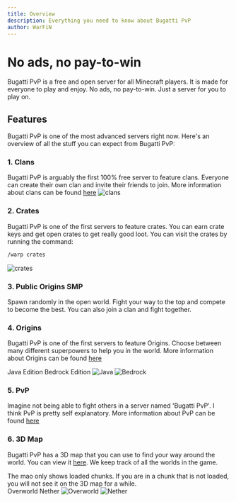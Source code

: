 ```yaml
---
title: Overview
description: Everything you need to know about Bugatti PvP
author: WarFiN
---
```


# No ads, no pay-to-win

Bugatti PvP is a free and open server for all Minecraft players. It is made for everyone to play and enjoy. No ads, no pay-to-win. Just a server for you to play on.

## Features

Bugatti PvP is one of the most advanced servers right now. Here's an overview of all the stuff you can expect from Bugatti PvP:

### 1. Clans

Bugatti PvP is arguably the first 100% free server to feature clans. Everyone can create their own clan and invite their friends to join. More information about clans can be found [here](../usage/clans)
![clans](https://github.com/WarFiN123/docs-bugattipvp/blob/main/contents/docs/getting-started/overview/Clans.png?raw=true)

### 2. Crates

Bugatti PvP is one of the first servers to feature crates. You can earn crate keys and get open crates to get really good loot. You can visit the crates by running the command:
```bash
/warp crates
```
![crates](https://github.com/WarFiN123/docs-bugattipvp/blob/main/contents/docs/getting-started/overview/Crates.png?raw=true)

### 3. Public Origins SMP

Spawn randomly in the open world. Fight your way to the top and compete to become the best. You can also join a clan and fight together.

### 4. Origins

Bugatti PvP is one of the first servers to feature Origins. Choose between many different superpowers to help you in the world.
More information about Origins can be found [here](../origins/introduction)

<Tabs defaultValue="Java" className="pt-5 pb-1">
  <TabsList className="">
    <TabsTrigger value="Java">Java Edition</TabsTrigger>
    <TabsTrigger value="Bedrock">Bedrock Edition</TabsTrigger>
  </TabsList>
  <TabsContent value="Java">
    <img
      src="https://github.com/WarFiN123/docs-bugattipvp/blob/main/contents/docs/origins/Enderian/Enderian.png?raw=true"
      alt="Java"
    />
  </TabsContent>
  <TabsContent value="Bedrock">
    <img
      src="https://github.com/WarFiN123/docs-bugattipvp/blob/main/contents/docs/origins/Bedrock/Bedrock.png?raw=true"
      alt="Bedrock"
    />
  </TabsContent>
</Tabs>

### 5. PvP

Imagine not being able to fight others in a server named 'Bugatti PvP'. I think PvP is pretty self explanatory. More information about PvP can be found [here](../usage/pvp)

### 6. 3D Map

Bugatti PvP has a 3D map that you can use to find your way around the world. You can view it [here](https://3d.bugattipvp.net). We keep track of all the worlds in the game. 

<Note type="danger" title="Warning">
  The mao only shows loaded chunks. If you are in a chunk that is not loaded, you will not see it on the 3D map for a while.
</Note><br/>

<Tabs defaultValue="overworld" className="pt-5 pb-1">
  <TabsList className="">
    <TabsTrigger value="overworld">Overworld</TabsTrigger>
    <TabsTrigger value="nether">Nether</TabsTrigger>
  </TabsList>
  <TabsContent value="overworld">
    <img
      src="https://github.com/WarFiN123/docs-bugattipvp/blob/main/contents/docs/getting-started/overview/overworld.png?raw=true"
      alt="Overworld"
    />
  </TabsContent>
  <TabsContent value="nether">
    <img
      src="https://github.com/WarFiN123/docs-bugattipvp/blob/main/contents/docs/getting-started/overview/nether.png?raw=true"
      alt="Nether"
    />
  </TabsContent>
</Tabs>
